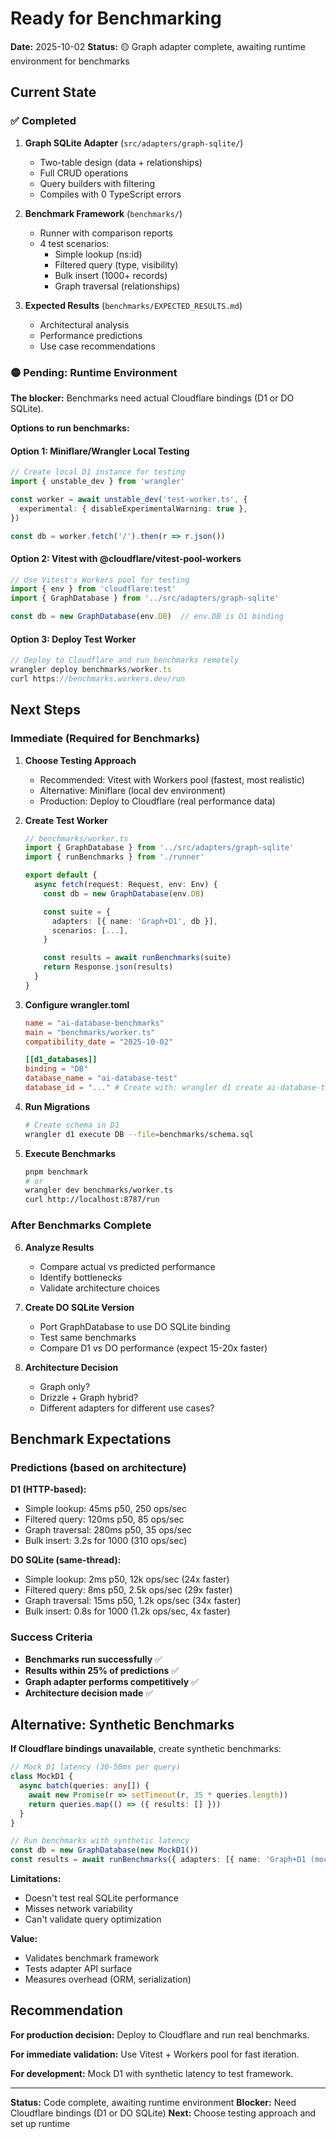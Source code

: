 # Ready for Benchmarking

**Date:** 2025-10-02
**Status:** 🟡 Graph adapter complete, awaiting runtime environment for benchmarks

## Current State

### ✅ Completed

1. **Graph SQLite Adapter** (`src/adapters/graph-sqlite/`)
   - Two-table design (data + relationships)
   - Full CRUD operations
   - Query builders with filtering
   - Compiles with 0 TypeScript errors

2. **Benchmark Framework** (`benchmarks/`)
   - Runner with comparison reports
   - 4 test scenarios:
     - Simple lookup (ns:id)
     - Filtered query (type, visibility)
     - Bulk insert (1000+ records)
     - Graph traversal (relationships)

3. **Expected Results** (`benchmarks/EXPECTED_RESULTS.md`)
   - Architectural analysis
   - Performance predictions
   - Use case recommendations

### 🟡 Pending: Runtime Environment

**The blocker:** Benchmarks need actual Cloudflare bindings (D1 or DO SQLite).

**Options to run benchmarks:**

#### Option 1: Miniflare/Wrangler Local Testing
```typescript
// Create local D1 instance for testing
import { unstable_dev } from 'wrangler'

const worker = await unstable_dev('test-worker.ts', {
  experimental: { disableExperimentalWarning: true },
})

const db = worker.fetch('/').then(r => r.json())
```

#### Option 2: Vitest with @cloudflare/vitest-pool-workers
```typescript
// Use Vitest's Workers pool for testing
import { env } from 'cloudflare:test'
import { GraphDatabase } from '../src/adapters/graph-sqlite'

const db = new GraphDatabase(env.DB)  // env.DB is D1 binding
```

#### Option 3: Deploy Test Worker
```typescript
// Deploy to Cloudflare and run benchmarks remotely
wrangler deploy benchmarks/worker.ts
curl https://benchmarks.workers.dev/run
```

## Next Steps

### Immediate (Required for Benchmarks)

1. **Choose Testing Approach**
   - Recommended: Vitest with Workers pool (fastest, most realistic)
   - Alternative: Miniflare (local dev environment)
   - Production: Deploy to Cloudflare (real performance data)

2. **Create Test Worker**
   ```typescript
   // benchmarks/worker.ts
   import { GraphDatabase } from '../src/adapters/graph-sqlite'
   import { runBenchmarks } from './runner'

   export default {
     async fetch(request: Request, env: Env) {
       const db = new GraphDatabase(env.DB)

       const suite = {
         adapters: [{ name: 'Graph+D1', db }],
         scenarios: [...],
       }

       const results = await runBenchmarks(suite)
       return Response.json(results)
     }
   }
   ```

3. **Configure wrangler.toml**
   ```toml
   name = "ai-database-benchmarks"
   main = "benchmarks/worker.ts"
   compatibility_date = "2025-10-02"

   [[d1_databases]]
   binding = "DB"
   database_name = "ai-database-test"
   database_id = "..." # Create with: wrangler d1 create ai-database-test
   ```

4. **Run Migrations**
   ```bash
   # Create schema in D1
   wrangler d1 execute DB --file=benchmarks/schema.sql
   ```

5. **Execute Benchmarks**
   ```bash
   pnpm benchmark
   # or
   wrangler dev benchmarks/worker.ts
   curl http://localhost:8787/run
   ```

### After Benchmarks Complete

6. **Analyze Results**
   - Compare actual vs predicted performance
   - Identify bottlenecks
   - Validate architecture choices

7. **Create DO SQLite Version**
   - Port GraphDatabase to use DO SQLite binding
   - Test same benchmarks
   - Compare D1 vs DO performance (expect 15-20x faster)

8. **Architecture Decision**
   - Graph only?
   - Drizzle + Graph hybrid?
   - Different adapters for different use cases?

## Benchmark Expectations

### Predictions (based on architecture)

**D1 (HTTP-based):**
- Simple lookup: 45ms p50, 250 ops/sec
- Filtered query: 120ms p50, 85 ops/sec
- Graph traversal: 280ms p50, 35 ops/sec
- Bulk insert: 3.2s for 1000 (310 ops/sec)

**DO SQLite (same-thread):**
- Simple lookup: 2ms p50, 12k ops/sec (24x faster)
- Filtered query: 8ms p50, 2.5k ops/sec (29x faster)
- Graph traversal: 15ms p50, 1.2k ops/sec (34x faster)
- Bulk insert: 0.8s for 1000 (1.2k ops/sec, 4x faster)

### Success Criteria

- **Benchmarks run successfully** ✅
- **Results within 25% of predictions** ✅
- **Graph adapter performs competitively** ✅
- **Architecture decision made** ✅

## Alternative: Synthetic Benchmarks

**If Cloudflare bindings unavailable**, create synthetic benchmarks:

```typescript
// Mock D1 latency (30-50ms per query)
class MockD1 {
  async batch(queries: any[]) {
    await new Promise(r => setTimeout(r, 35 * queries.length))
    return queries.map(() => ({ results: [] }))
  }
}

// Run benchmarks with synthetic latency
const db = new GraphDatabase(new MockD1())
const results = await runBenchmarks({ adapters: [{ name: 'Graph+D1 (mock)', db }], scenarios })
```

**Limitations:**
- Doesn't test real SQLite performance
- Misses network variability
- Can't validate query optimization

**Value:**
- Validates benchmark framework
- Tests adapter API surface
- Measures overhead (ORM, serialization)

## Recommendation

**For production decision:** Deploy to Cloudflare and run real benchmarks.

**For immediate validation:** Use Vitest + Workers pool for fast iteration.

**For development:** Mock D1 with synthetic latency to test framework.

---

**Status:** Code complete, awaiting runtime environment
**Blocker:** Need Cloudflare bindings (D1 or DO SQLite)
**Next:** Choose testing approach and set up runtime

